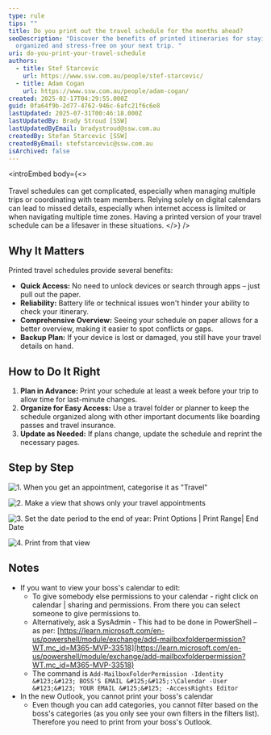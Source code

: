 ```yaml
---
type: rule
tips: ""
title: Do you print out the travel schedule for the months ahead?
seoDescription: "Discover the benefits of printed itineraries for staying
  organized and stress-free on your next trip. "
uri: do-you-print-your-travel-schedule
authors:
  - title: Stef Starcevic
    url: https://www.ssw.com.au/people/stef-starcevic/
  - title: Adam Cogan
    url: https://www.ssw.com.au/people/adam-cogan/
created: 2025-02-17T04:29:55.000Z
guid: 0fa64f9b-2d77-4762-946c-6afc21f6c6e8
lastUpdated: 2025-07-31T00:46:18.000Z
lastUpdatedBy: Brady Stroud [SSW]
lastUpdatedByEmail: bradystroud@ssw.com.au
createdBy: Stefan Starcevic [SSW]
createdByEmail: stefstarcevic@ssw.com.au
isArchived: false
---
```

<introEmbed
  body={<>
\
\
Travel schedules can get complicated, especially when managing multiple trips or coordinating with team members. Relying solely on digital calendars can lead to missed details, especially when internet access is limited or when navigating multiple time zones. Having a printed version of your travel schedule can be a lifesaver in these situations.
  </>}
/>
## Why It Matters

Printed travel schedules provide several benefits:

* **Quick Access:** No need to unlock devices or search through apps – just pull out the paper.
* **Reliability:** Battery life or technical issues won't hinder your ability to check your itinerary.
* **Comprehensive Overview:** Seeing your schedule on paper allows for a better overview, making it easier to spot conflicts or gaps.
* **Backup Plan:** If your device is lost or damaged, you still have your travel details on hand.

## How to Do It Right

1. **Plan in Advance:** Print your schedule at least a week before your trip to allow time for last-minute changes.
2. **Organize for Easy Access:** Use a travel folder or planner to keep the schedule organized along with other important documents like boarding passes and travel insurance.
3. **Update as Needed:** If plans change, update the schedule and reprint the necessary pages.

## Step by Step

![1. When you get an appointment, categorise it as "Travel"](/uploads/rules/do-you-print-your-travel-schedule/pa-rule-1.png)

![2. Make a view that shows only your travel appointments](/uploads/rules/do-you-print-your-travel-schedule/pa-rule-2.png)

![3. Set the date period to the end of year:  Print Options | Print Range| End Date](/uploads/rules/do-you-print-your-travel-schedule/pa-rule-3.png)

![4. Print from that view](/uploads/rules/do-you-print-your-travel-schedule/pa-rule-4.png)

## Notes

* If you want to view your boss's calendar to edit:
  * To give somebody else permissions to your calendar - right click on calendar | sharing and permissions. From there you can select someone to give permissions to.
  * Alternatively, ask a SysAdmin - This had to be done in PowerShell – as per: [https://learn.microsoft.com/en-us/powershell/module/exchange/add-mailboxfolderpermission?WT.mc_id=M365-MVP-33518](https://learn.microsoft.com/en-us/powershell/module/exchange/add-mailboxfolderpermission?WT.mc_id=M365-MVP-33518)
  * The command is
```Add-MailboxFolderPermission -Identity &#123;&#123; BOSS'S EMAIL &#125;&#125;:\Calendar -User &#123;&#123; YOUR EMAIL &#125;&#125; -AccessRights Editor```
* In the new Outlook, you cannot print your boss's calendar
  * Even though you can add categories, you cannot filter based on the boss's categories (as you only see your own filters in the filters list). Therefore you need to print from your boss's Outlook.
